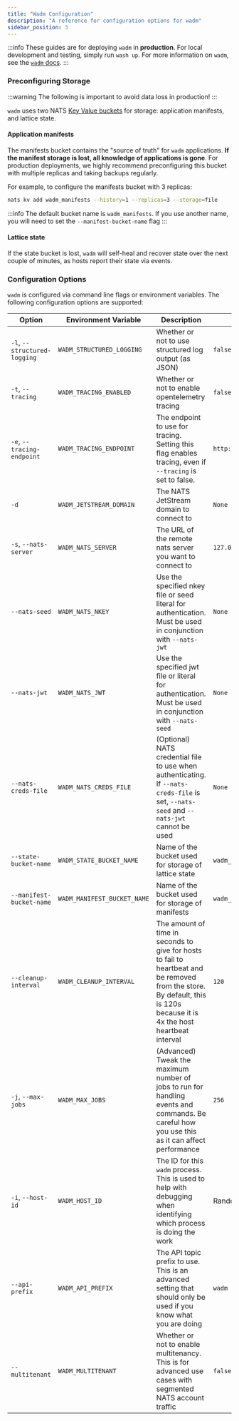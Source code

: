 ```yaml
---
title: "Wadm Configuration"
description: "A reference for configuration options for wadm"
sidebar_position: 3
---
```


:::info
These guides are for deploying `wadm` in **production**. For local development and testing, simply run `wash up`. For more information on `wadm`, see the [`wadm` docs](/docs/category/declarative-application-deployment-wadm).
:::

### Preconfiguring Storage

:::warning
The following is important to avoid data loss in production!
:::

`wadm` uses two NATS [Key Value buckets](https://docs.nats.io/using-nats/developer/develop_jetstream/kv) for storage: application manifests, and lattice state.

#### Application manifests

The manifests bucket contains the "source of truth" for `wadm` applications. **If the manifest storage is lost, all knowledge of applications is gone**. For production deployments, we highly recommend preconfiguring this bucket with multiple replicas and taking backups regularly.

For example, to configure the manifests bucket with 3 replicas:

```bash
nats kv add wadm_manifests --history=1 --replicas=3 --storage=file
```

:::info
The default bucket name is `wadm_manifests`. If you use another name, you will need to set the `--manifest-bucket-name` flag
:::

#### Lattice state

If the state bucket is lost, `wadm` will self-heal and recover state over the next couple of minutes, as hosts report their state via events.


### Configuration Options

`wadm` is configured via command line flags or environment variables. The following configuration options are supported:

| Option                       | Environment Variable        | Description                                                                                                                                                               | Default Value                      |
| ---------------------------- | --------------------------- | ------------------------------------------------------------------------------------------------------------------------------------------------------------------------- | ---------------------------------- |
| `-l`, `--structured-logging` | `WADM_STRUCTURED_LOGGING`   | Whether or not to use structured log output (as JSON)                                                                                                                     | `false`                            |
| `-t`, `--tracing`            | `WADM_TRACING_ENABLED`      | Whether or not to enable opentelemetry tracing                                                                                                                            | `false`                            |
| `-e`, `--tracing-endpoint`   | `WADM_TRACING_ENDPOINT`     | The endpoint to use for tracing. Setting this flag enables tracing, even if `--tracing` is set to false.                                                                  | `http://localhost:55681/v1/traces` |
| `-d`                         | `WADM_JETSTREAM_DOMAIN`     | The NATS JetStream domain to connect to                                                                                                                                   | `None`                             |
| `-s`, `--nats-server`        | `WADM_NATS_SERVER`          | The URL of the remote nats server you want to connect to                                                                                                                  | `127.0.0.1:4222`                   |
| `--nats-seed`                | `WADM_NATS_NKEY`            | Use the specified nkey file or seed literal for authentication. Must be used in conjunction with `--nats-jwt`                                                             | `None`                             |
| `--nats-jwt`                 | `WADM_NATS_JWT`             | Use the specified jwt file or literal for authentication. Must be used in conjunction with `--nats-seed`                                                                  | `None`                             |
| `--nats-creds-file`          | `WADM_NATS_CREDS_FILE`      | (Optional) NATS credential file to use when authenticating. If `--nats-creds-file` is set, `--nats-seed` and `--nats-jwt` cannot be used                                  | `None`                             |
| `--state-bucket-name`        | `WADM_STATE_BUCKET_NAME`    | Name of the bucket used for storage of lattice state                                                                                                                      | `wadm_state`                       |
| `--manifest-bucket-name`     | `WADM_MANIFEST_BUCKET_NAME` | Name of the bucket used for storage of manifests                                                                                                                          | `wadm_manifests`                   |
| `--cleanup-interval`         | `WADM_CLEANUP_INTERVAL`     | The amount of time in seconds to give for hosts to fail to heartbeat and be removed from the store. By default, this is 120s because it is 4x the host heartbeat interval | `120`                              |
| `-j`, `--max-jobs`           | `WADM_MAX_JOBS`             | (Advanced) Tweak the maximum number of jobs to run for handling events and commands. Be careful how you use this as it can affect performance                             | `256`                              |
| `-i`, `--host-id`            | `WADM_HOST_ID`              | The ID for this `wadm` process. This is used to help with debugging when identifying which process is doing the work                                                      | Random UUIDv4                      |
| `--api-prefix`               | `WADM_API_PREFIX`           | The API topic prefix to use. This is an advanced setting that should only be used if you know what you are doing                                                          | `wadm`                             |
| `--multitenant`              | `WADM_MULTITENANT`          | Whether or not to enable multitenancy. This is for advanced use cases with segmented NATS account traffic                                                                 | `false`                            |
